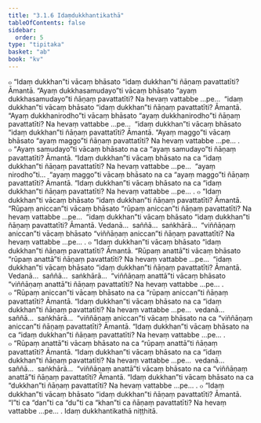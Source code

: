 ```yaml
---
title: "3.1.6 Idaṃdukkhantikathā"
tableOfContents: false
sidebar:
  order: 5
type: "tipitaka"
basket: "ab"
book: "kv"
---
```



<DynamicBreadcrumb />

<Division number="618" book="kv">

<Paragraph number="2046" book="kv">
๐ “Idaṃ dukkhan”ti vācaṃ bhāsato “idaṃ dukkhan”ti ñāṇaṃ pavattatīti? Āmantā. “Ayaṃ dukkhasamudayo”ti vācaṃ bhāsato “ayaṃ dukkhasamudayo”ti ñāṇaṃ pavattatīti? Na hevaṃ vattabbe …pe…  “idaṃ dukkhan”ti vācaṃ bhāsato “idaṃ dukkhan”ti ñāṇaṃ pavattatīti? Āmantā. “Ayaṃ dukkhanirodho”ti vācaṃ bhāsato “ayaṃ dukkhanirodho”ti ñāṇaṃ pavattatīti? Na hevaṃ vattabbe …pe…  “idaṃ dukkhan”ti vācaṃ bhāsato “idaṃ dukkhan”ti ñāṇaṃ pavattatīti? Āmantā. “Ayaṃ maggo”ti vācaṃ bhāsato “ayaṃ maggo”ti ñāṇaṃ pavattatīti? Na hevaṃ vattabbe …pe… .
</Paragraph>

<Paragraph number="2047" book="kv">
๐ “Ayaṃ samudayo”ti vācaṃ bhāsato na ca “ayaṃ samudayo”ti ñāṇaṃ pavattatīti? Āmantā. “Idaṃ dukkhan”ti vācaṃ bhāsato na ca “idaṃ dukkhan”ti ñāṇaṃ pavattatīti? Na hevaṃ vattabbe …pe…  “ayaṃ nirodho”ti…  “ayaṃ maggo”ti vācaṃ bhāsato na ca “ayaṃ maggo”ti ñāṇaṃ pavattatīti? Āmantā. “Idaṃ dukkhan”ti vācaṃ bhāsato na ca “idaṃ dukkhan”ti ñāṇaṃ pavattatīti? Na hevaṃ vattabbe …pe… .
</Paragraph>

</Division>
<Division number="619" book="kv">

<Paragraph number="2048" book="kv">
๐ “Idaṃ dukkhan”ti vācaṃ bhāsato “idaṃ dukkhan”ti ñāṇaṃ pavattatīti? Āmantā. “Rūpaṃ aniccan”ti vācaṃ bhāsato “rūpaṃ aniccan”ti ñāṇaṃ pavattatīti? Na hevaṃ vattabbe …pe…  “idaṃ dukkhan”ti vācaṃ bhāsato “idaṃ dukkhan”ti ñāṇaṃ pavattatīti? Āmantā. Vedanā…  saññā…  saṅkhārā…  “viññāṇaṃ aniccan”ti vācaṃ bhāsato “viññāṇaṃ aniccan”ti ñāṇaṃ pavattatīti? Na hevaṃ vattabbe …pe… .
</Paragraph>

<Paragraph number="2049" book="kv">
๐ “Idaṃ dukkhan”ti vācaṃ bhāsato “idaṃ dukkhan”ti ñāṇaṃ pavattatīti? Āmantā. “Rūpaṃ anattā”ti vācaṃ bhāsato “rūpaṃ anattā”ti ñāṇaṃ pavattatīti? Na hevaṃ vattabbe …pe…  “idaṃ dukkhan”ti vācaṃ bhāsato “idaṃ dukkhan”ti ñāṇaṃ pavattatīti? Āmantā. Vedanā…  saññā…  saṅkhārā…  “viññāṇaṃ anattā”ti vācaṃ bhāsato “viññāṇaṃ anattā”ti ñāṇaṃ pavattatīti? Na hevaṃ vattabbe …pe… .
</Paragraph>

<Paragraph number="2050" book="kv">
๐ “Rūpaṃ aniccan”ti vācaṃ bhāsato na ca “rūpaṃ aniccan”ti ñāṇaṃ pavattatīti? Āmantā. “Idaṃ dukkhan”ti vācaṃ bhāsato na ca “idaṃ dukkhan”ti ñāṇaṃ pavattatīti? Na hevaṃ vattabbe …pe…  vedanā…  saññā…  saṅkhārā…  “viññāṇaṃ aniccan”ti vācaṃ bhāsato na ca “viññāṇaṃ aniccan”ti ñāṇaṃ pavattatīti? Āmantā. “Idaṃ dukkhan”ti vācaṃ bhāsato na ca “idaṃ dukkhan”ti ñāṇaṃ pavattatīti? Na hevaṃ vattabbe …pe… .
</Paragraph>

<Paragraph number="2051" book="kv">
๐ “Rūpaṃ anattā”ti vācaṃ bhāsato na ca “rūpaṃ anattā”ti ñāṇaṃ pavattatīti? Āmantā. “Idaṃ dukkhan”ti vācaṃ bhāsato na ca “idaṃ dukkhan”ti ñāṇaṃ pavattatīti? Na hevaṃ vattabbe …pe…  vedanā…  saññā…  saṅkhārā…  “viññāṇaṃ anattā”ti vācaṃ bhāsato na ca “viññāṇaṃ anattā”ti ñāṇaṃ pavattatīti? Āmantā. “Idaṃ dukkhan”ti vācaṃ bhāsato na ca “dukkhan”ti ñāṇaṃ pavattatīti? Na hevaṃ vattabbe …pe… .
</Paragraph>

</Division>
<Division number="620" book="kv">

<Paragraph number="2052" book="kv">
๐ “Idaṃ dukkhan”ti vācaṃ bhāsato “idaṃ dukkhan”ti ñāṇaṃ pavattatīti? Āmantā. “I”ti ca “dan”ti ca “du”ti ca “khan”ti ca ñāṇaṃ pavattatīti? Na hevaṃ vattabbe …pe… .

</Paragraph>
</Division>

<Paragraph number="2053" type="center" book="kv">
Idaṃ dukkhantikathā niṭṭhitā.
</Paragraph>